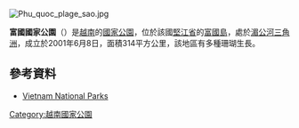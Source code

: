 {{Onesource|time=2021-04-09T02:49:28+00:00}}
[[Image:Phu_quoc_plage_sao.jpg|right]]
{{coord|10|19|30|N|103|57|00|E|display=title}}

'''富國國家公園'''（{{lang-vi|Vườn quốc gia Phú Quốc}}）是[[越南|越南]]的[[國家公園|國家公園]]，位於該國[[堅江省|堅江省]]的[[富國島|富國島]]，處於[[湄公河三角洲|湄公河三角洲]]，成立於2001年6月8日，面積314平方公里，該地區有多種珊瑚生長。

==參考資料==
*[https://web.archive.org/web/20091126022331/http://www.vietnamnationalparks.org/ Vietnam National Parks]
{{越南國家公園}}
{{Vietnam-geo-stub}}
[[Category:越南國家公園|Category:越南國家公園]]